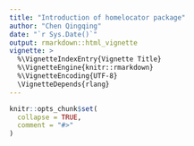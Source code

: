 ```yaml
---
title: "Introduction of homelocator package"
author: "Chen Qingqing"
date: "`r Sys.Date()`"
output: rmarkdown::html_vignette
vignette: >
  %\VignetteIndexEntry{Vignette Title}
  %\VignetteEngine{knitr::rmarkdown}
  %\VignetteEncoding{UTF-8}
  \VignetteDepends{rlang}
---
```


```r
knitr::opts_chunk$set(
  collapse = TRUE,
  comment = "#>"
)
```


<!-- # Introduction -->

<!-- User's locations are important to many applications such as: -->

<!--   - event detection -->
<!--   - epidemic dispersion -->
<!--   - targeted advertisment -->
<!--   - news recommendation -->

<!-- `homelocator` package estimates users' home location with **location** and **timestamped data** at neighborhood-level.  -->

<!-- # Data -->

<!-- To explore the basic data manipulation functions of `homelocator`, we'll use a `test_sample` dataset with columns described below:  -->

<!--   - `u_id`: which is the user id that hold unique identifier for each use  -->
<!--   - `created_at`: which is timestamp column and it should be `POSIXct` class.  -->
<!--   - `GEOID`: which is location id that holds unique identifier for each location  -->

<!-- # Usage -->

<!-- ## Load package  -->

<!-- ```{r warning=FALSE, message=FALSE} -->
<!-- devtools::load_all(".") -->
<!-- library(homelocator) -->
<!-- library(tidyverse) -->
<!-- library(dplyr) -->
<!-- library(readr) -->
<!-- ``` -->

<!-- ## Load test dataset  -->

<!-- ```{r warning=FALSE} -->
<!-- df <- read_csv(system.file("extdata", "test_sample_new.csv", package = "homelocator", mustWork = TRUE)) %>%  -->
<!--   select(-id) %>%  -->
<!--   mutate(u_id = as.character(u_id), -->
<!--          GEOID = as.character(GEOID)) %>%  -->
<!--   sample_frac(0.5) -->
<!-- head(df) -->
<!-- ``` -->

<!-- <span style="color:red">*Note:*</span> *if you use your own dataset, please make sure that you have coverted the time to your local time zone!* -->

<!-- ## Functions  -->

<!-- ### Derive basic needed variables with `derive_timestamp()` -->

<!-- The `derive_timestamp()` function in `derive_timestamp.R` script allows you to derive basic needed variables from timestamp column of the dataset -->

<!-- ```{r} -->
<!-- df <- df %>% derive_timestamp(created_at) -->
<!-- head(df) -->
<!-- ``` -->

<!-- ### Nest dataset by variable with `nest_dataframe()` -->

<!-- The `nest_dataframe()` function in `nest_dataframe.R` script allows you to nest your dataset by certain variable -->

<!--   - `group_var`: is the variable you choosed to be grouped by  -->
<!--   - the nested column is named by grouped variabe + "_data" to make the nested dataframe clearer  -->

<!-- ```{r} -->
<!-- # nest dataset -->
<!-- df_nest <- df %>% nest_dataframe(u_id) -->
<!-- head(df_nest) -->
<!-- ``` -->

<!-- ### Filter the dataset by certain preconditions -->

<!-- In order to remove users with too scarce data or users that may potentially be bots, we implement some functions below  -->

<!--    - The `summarise_var()` function in `summarise_var.R` script allows you to calculate variable to the nested dataframe, and you can name the variable yourself, those variable are based on the preconditions you set  -->
<!--    - The `summarise_groupVar()` function in `summarise_var.R` script allows you to calculate variable to the **double nested dataframe**, and you can also name the variable yourself -->
<!--    - The `filter_var()` funtion in `filter_var.R` script allows you to filter the users that meet the preconditions you set -->
<!--    - The `arrange_var()` function in `arrange_var.R` script allows you to arrange the dataframe by certain variable  -->
<!--    - The `remove_bots()` function in `remove_bots.R` script allows you to remove certain percent active users based on total tweets number sent by users, you can set the percentage as you want based on the preconditions you set  -->


<!-- The preconditions we used here are:  -->

<!--   - `counts_per_user > 10`: More than 10 data points sent by per user   -->
<!--   - `distinct_loc_per_user > 10`: Users tweets in more than 10 different locations  -->
<!--   - `counts_per_loc > 10`: More than 10 data points sent by per user per location  -->
<!--   - `distinct_hour_per_loc > 10`: More than 10 hours user was active at location  -->
<!--   - `distinct_day_per_loc > 10`: More than 10 unique days user was active at a location  -->
<!--   - `time_period_per_loc > 10`: More than 10 days between the first and the last day user was active at location  -->
<!--   - `top_user_percent = 0.1`: Remove top 10% users to avoid potential bots -->

<!-- <span style="color:red">*Note:*</span> *You can tune those treshold according to your project/research/study needed.* -->

<!-- ```{r initial_filter, message=FALSE, warning=FALSE} -->
<!-- df_filtered <- df_nest %>%  -->
<!--   summarise_var(counts_per_user = n(),  -->
<!--                 distinct_loc_per_user = n_distinct(GEOID)) %>%  -->
<!--   filter_var(counts_per_user > 10) %>%  -->
<!--   filter_var(distinct_loc_per_user > 10) %>%  -->
<!--   summarise_groupVar(vars(GEOID),  -->
<!--                      vars(counts_per_loc = n(),  -->
<!--                           distinct_hour_per_loc = n_distinct(hour_of_day),  -->
<!--                           distinct_day_per_loc = n_distinct(date),  -->
<!--                           time_period_per_loc = as.numeric(max(created_at) - min(created_at), "days"))) %>%  -->
<!--   filter_var(counts_per_loc > 10) %>%  -->
<!--   filter_var(distinct_hour_per_loc > 10) %>%  -->
<!--   filter_var(distinct_day_per_loc > 10) %>%  -->
<!--   filter_var(time_period_per_loc > 10) %>%  -->
<!--   arrange_var(counts_per_user) %>%  -->
<!--   remove_bots(top_user_percent = 0.1)  -->
<!-- head(df_filtered) -->
<!-- ``` -->


<!-- ### Expand variables used to determine home loaction(s) of users -->

<!-- In order to determine users' home location(s), we implement some functions below to expand useful variables that can reflect users' activities or behavior -->

<!--   - The `add_col()` function in `add_col.R` script allows you to expand needed variable to normal dataframe, and you can name the variables yourself -->
<!--   - The `add_groupCol()` function in `add_col.R` script allows you to expand needed variable to grouped dataframe, when implete the `add_groupCol()` function, it will return a normal dataframe, so if you want to do some calculation with `summarise_var()` or `summarise_groupVar()` you need to nest the dataframe again, because these two functions are worked on nested dataframe. (this part may need some improvement) -->
<!--   - The `filter_nest()` funtion in `filter_var.R` script allows you to filter users that meet certain conditions you set on nested dataframe -->

<!-- ```{r expand_variables, message=FALSE, warning=FALSE} -->
<!-- df_expanded <- df_filtered %>%  -->
<!--   add_col(week = if_else(day_of_week %in% c(1,7), 1, 2)) %>%  # 1 for weekend, 2 for weekday  -->
<!--   add_col(numeric_time = lubridate::hour(created_at) + lubridate::minute(created_at) / 60 + lubridate::second(created_at) / 3600) %>%  -->
<!--   add_col(rest_or_work = if_else(numeric_time >= 9 & numeric_time <= 18, 2, 1)) %>% # 1 for rest time, 2 for work time  -->
<!--   add_col(early_or_late = if_else(numeric_time >= 6 & numeric_time <= 12, 1, 2)) # 1 for early morning, 2 for late afternoon and night  -->


<!-- ## do calculation based on added columns  -->
<!-- df_expanded <- df_expanded %>%  -->
<!--   nest_dataframe(u_id) %>%  -->
<!--   summarise_var(distinct_day_of_week = n_distinct(day_of_week),  -->
<!--                 distinct_month = n_distinct(month)) %>%  -->
<!--   summarise_groupVar(vars(week), vars(counts_week = n())) %>%  -->
<!--   add_groupCol(vars(u_id), vars(percent_week = counts_week/sum(counts_week))) %>%  -->
<!--   nest_dataframe(u_id) %>%  -->
<!--   summarise_groupVar(vars(rest_or_work), vars(counts_rest_or_work = n())) %>%  -->
<!--   add_groupCol(vars(u_id), vars(percent_rest_or_work = counts_rest_or_work/sum(counts_rest_or_work))) %>%  -->
<!--   nest_dataframe(u_id) %>%  -->
<!--   filter_nest(rest_or_work == 1 & percent_rest_or_work >= 0.5)  -->
<!-- head(df_expanded) -->
<!-- ``` -->

<!-- ### Scoring  -->

<!-- When we have expanded all variables that you think can reflect users' tweeting behavior, then we can use functions below to score each variable and sum all scored variables to per user per location  -->

<!--   - The `score_user()` function in `score_user.R` script allows you to score varialbes. <span style="color:red">*Note:*</span> *You can tune the weight of each variable according to your project/research/study needed.* -->
<!--   - The `sum_score()` function in `score_user.R` script allows you to sum the score for each location of each user  -->

<!-- ```{r score_variables, message=FALSE, warning=FALSE} -->
<!-- df_scored <- df_expanded %>%  -->
<!--   score_user(u_id, score_counts_per_loc = 0.1 * (counts_per_loc/max(counts_per_loc))) %>%  -->
<!--   score_user(u_id, score_distinct_hour_per_loc = 0.1 * (distinct_hour_per_loc/24)) %>%  -->
<!--   score_user(u_id, score_distinct_day_per_loc = 0.1 * (distinct_day_per_loc/max(distinct_day_per_loc))) %>%  -->
<!--   score_user(u_id, score_time_period_per_loc = 0.1 * (time_period_per_loc/max(as.numeric(time_period_per_loc)))) %>%  -->
<!--   score_user(u_id, score_percent_week = 0.2 * (time_period_per_loc)) %>%  -->
<!--   score_user(u_id, score_percent_rest_or_work = 0.2 * (percent_rest_or_work)) %>%  -->
<!--   score_user(u_id, score_distinct_day_of_week = 0.1 * (distinct_day_of_week/7)) %>%  -->
<!--   score_user(u_id, score_distinct_month = 0.1 * (distinct_month)) %>%  -->
<!--   sum_score(u_id, GEOID, score_counts_per_loc, score_distinct_hour_per_loc, score_distinct_day_per_loc, score_time_period_per_loc, score_percent_week, score_percent_rest_or_work, score_distinct_day_of_week, score_distinct_month) -->
<!-- head(df_scored) -->
<!-- ``` -->


<!-- ### Extract home location(s) of each user  -->

<!-- Based on the score we calculated from each variables, we can finally determine users' home location(s) based on the score values, the higher the score, the higher possibility the location to be user's home location(s) -->

<!--    - The `extract_home()` function in `extract_home.R` script allows you to extract top two locations based on the score values, and the extracted location(s) are considered as users' home loaction(s) -->

<!-- ```{r extract_home, message=FALSE, warning=FALSE} -->
<!-- df_home <- df_scored %>%  -->
<!--   nest_dataframe(u_id) %>%  -->
<!--   extract_home(score > 0, score) -->
<!-- head(df_home) -->
<!-- ``` -->














